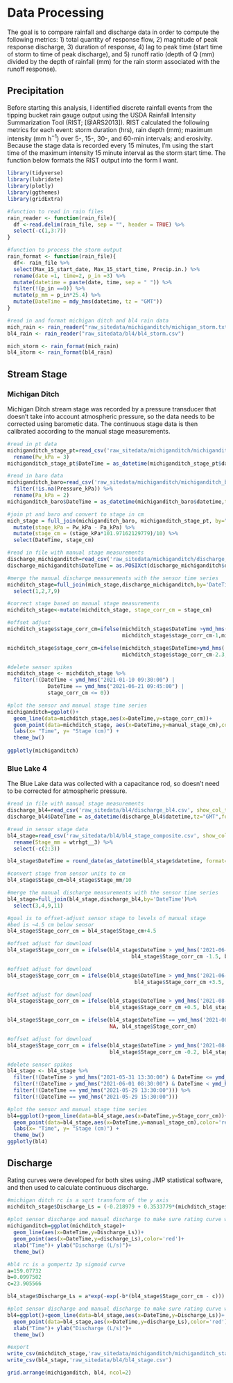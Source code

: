 # Data Processing

The goal is to compare  rainfall and discharge data in order to compute the following metrics: 1) total quantity of response flow, 2) magnitude of peak response discharge, 3) duration of response, 4) lag to peak time (start time of storm to time of peak discharge), and 5) runoff ratio (depth of Q (mm) divided by the depth of rainfall (mm) for the rain storm associated with the runoff response). 


## Precipitation

Before starting this analysis, I identified discrete rainfall events from the tipping bucket rain gauge output using the USDA Rainfall Intensity Summarization Tool (RIST; [@ARS2013]). RIST calculated the following metrics for each event: storm duration (hrs), rain depth (mm); maximum intensity (mm h^−1^) over 5-, 15-, 30-, and 60-min intervals; and erosivity. Because the stage data is recorded every 15 minutes, I'm using the start time of the maximum intensity 15 minute interval as the storm start time. The function below formats the RIST output into the form I want.

```r
library(tidyverse)
library(lubridate)
library(plotly)
library(ggthemes)
library(gridExtra)
```

``` r
#function to read in rain files
rain_reader <- function(rain_file){
  df <-read.delim(rain_file, sep = "", header = TRUE) %>%
  select(-c(1,3:7))
}

#function to process the storm output 
rain_format <- function(rain_file){
  df<- rain_file %>%
  select(Max_15_start_date, Max_15_start_time, Precip.in.) %>%
  rename(date =1, time=2, p_in =3) %>%
  mutate(datetime = paste(date, time, sep = " ")) %>%
  filter(!(p_in ==0)) %>%
  mutate(p_mm = p_in*25.4) %>%
  mutate(DateTime = mdy_hms(datetime, tz = "GMT"))  
}

#read in and format michigan ditch and bl4 rain data
mich_rain <- rain_reader("raw_sitedata/michiganditch/michigan_storm.txt")
bl4_rain <- rain_reader("raw_sitedata/bl4/bl4_storm.csv")

mich_storm <- rain_format(mich_rain)
bl4_storm <- rain_format(bl4_rain)
```


## Stream Stage 

### Michigan Ditch {-}

Michigan Ditch stream stage was recorded by a pressure transducer that doesn't take into account atmospheric pressure, so the data needs to be corrected using barometic data. The continuous stage data is then calibrated according to the manual stage measurements.

```r
#read in pt data
michiganditch_stage_pt=read_csv('raw_sitedata/michiganditch/michiganditch_stage_composite_pt.csv', show_col_types = FALSE) %>%
  rename(Pw_kPa = 3)
michiganditch_stage_pt$DateTime = as_datetime(michiganditch_stage_pt$datetime,tz="GMT", format="%m/%d/%Y %H:%M")

#read in baro data
michiganditch_baro=read_csv('raw_sitedata/michiganditch/michiganditch_baro_composite.csv', show_col_types = FALSE) %>%
  filter(!is.na(Pressure_kPa)) %>%
  rename(Pa_kPa = 2)
michiganditch_baro$DateTime = as_datetime(michiganditch_baro$datetime,tz="GMT", format="%m/%d/%Y %H:%M")

#join pt and baro and convert to stage in cm
mich_stage = full_join(michiganditch_baro, michiganditch_stage_pt, by="DateTime",all=TRUE) %>%
  mutate(stage_kPa = Pw_kPa - Pa_kPa) %>%
  mutate(stage_cm = (stage_kPa*101.97162129779)/10) %>%
  select(DateTime, stage_cm)

#read in file with manual stage measurements
discharge_michiganditch=read_csv('raw_sitedata/michiganditch/discharge_michiganditch.csv', show_col_types = FALSE)
discharge_michiganditch$DateTime = as.POSIXct(discharge_michiganditch$datetime,tz="GMT",format="%m/%d/%Y %H")

#merge the manual discharge measurements with the sensor time series
michditch_stage=full_join(mich_stage,discharge_michiganditch,by='DateTime') %>%
  select(1,2,7,9) 

#correct stage based on manual stage measurements
michditch_stage<-mutate(michditch_stage, stage_corr_cm = stage_cm)

#offset adjust
michditch_stage$stage_corr_cm=ifelse(michditch_stage$DateTime >ymd_hms('2021-06-21 10:30:00'),
                                     michditch_stage$stage_corr_cm-1,michditch_stage$stage_corr_cm)

michditch_stage$stage_corr_cm=ifelse(michditch_stage$DateTime>ymd_hms('2021-08-05 11:00:00'),
                                     michditch_stage$stage_corr_cm-2.3,michditch_stage$stage_corr_cm)

#delete sensor spikes
michditch_stage <- michditch_stage %>%
  filter(!(DateTime < ymd_hms("2021-01-10 09:30:00") |
             DateTime == ymd_hms("2021-06-21 09:45:00") |
             stage_corr_cm <= 0))

#plot the sensor and manual stage time series
michiganditch=ggplot()+
  geom_line(data=michditch_stage,aes(x=DateTime,y=stage_corr_cm))+
  geom_point(data=michditch_stage, aes(x=DateTime,y=manual_stage_cm),color='red')+
  labs(x= "Time", y= "Stage (cm)") +
  theme_bw()
  
ggplotly(michiganditch)
```


### Blue Lake 4 {-}

The Blue Lake data was collected with a capacitance rod, so doesn't need to be corrected for atmospheric pressure.

```r

#read in file with manual stage measurements
discharge_bl4=read_csv('raw_sitedata/bl4/discharge_bl4.csv', show_col_types = FALSE)
discharge_bl4$DateTime = as_datetime(discharge_bl4$datetime,tz="GMT",format="%m/%d/%Y %H:%M")

#read in sensor stage data
bl4_stage=read_csv('raw_sitedata/bl4/bl4_stage_composite.csv', show_col_types = FALSE) %>%
  rename(Stage_mm = wtrhgt__3) %>%
  select(-c(2:3))

bl4_stage$DateTime = round_date(as_datetime(bl4_stage$datetime, format="%m/%d/%Y %H:%M"), unit = "15 mins")

#convert stage from sensor units to cm
bl4_stage$Stage_cm=bl4_stage$Stage_mm/10

#merge the manual discharge measurements with the sensor time series
bl4_stage=full_join(bl4_stage,discharge_bl4,by='DateTime')%>%
  select(3,4,9,11)

#goal is to offset-adjust sensor stage to levels of manual stage
#bed is ~4.5 cm below sensor
bl4_stage$Stage_corr_cm = bl4_stage$Stage_cm+4.5

#offset adjust for download
bl4_stage$Stage_corr_cm = ifelse(bl4_stage$DateTime > ymd_hms('2021-06-01 15:30:00'),
                                        bl4_stage$Stage_corr_cm -1.5, bl4_stage$Stage_corr_cm)

#offset adjust for download
bl4_stage$Stage_corr_cm = ifelse(bl4_stage$DateTime > ymd_hms('2021-06-11 12:30:00'),
                                         bl4_stage$Stage_corr_cm +3.5, bl4_stage$Stage_corr_cm)

#offset adjust for download
bl4_stage$Stage_corr_cm = ifelse(bl4_stage$DateTime > ymd_hms('2021-08-06 08:30:00'),
                                 bl4_stage$Stage_corr_cm +0.5, bl4_stage$Stage_corr_cm)

bl4_stage$Stage_corr_cm = ifelse(bl4_stage$DateTime == ymd_hms('2021-08-06 08:45:00'),
                                 NA, bl4_stage$Stage_corr_cm)

#offset adjust for download
bl4_stage$Stage_corr_cm = ifelse(bl4_stage$DateTime > ymd_hms('2021-08-27 09:00:00'),
                                 bl4_stage$Stage_corr_cm -0.2, bl4_stage$Stage_corr_cm)

#delete sensor spikes
bl4_stage <- bl4_stage %>%
  filter(!(DateTime > ymd_hms("2021-05-31 13:30:00") & DateTime <= ymd_hms("2021-05-31 19:30:00"))) %>%
  filter(!(DateTime > ymd_hms("2021-06-01 08:30:00") & DateTime < ymd_hms("2021-06-01 14:30:00"))) %>%
  filter(!(DateTime == ymd_hms("2021-05-29 13:30:00"))) %>%
  filter(!(DateTime == ymd_hms("2021-05-29 15:30:00")))

#plot the sensor and manual stage time series
bl4=ggplot()+geom_line(data=bl4_stage,aes(x=DateTime,y=Stage_corr_cm))+
  geom_point(data=bl4_stage,aes(x=DateTime,y=manual_stage_cm),color='red')+
  labs(x= "Time", y= "Stage (cm)") +
  theme_bw()
ggplotly(bl4)

```


## Discharge

Rating curves were developed for both sites using JMP statistical software, and then used to calculate continuous discharge.

```r

#michigan ditch rc is a sqrt transform of the y axis
michditch_stage$Discharge_Ls = (-0.218979 + 0.3533779*(michditch_stage$stage_corr_cm))^2
  
#plot sensor discharge and manual discharge to make sure rating curve was applied correctly
michiganditch=ggplot(michditch_stage)+
  geom_line(aes(x=DateTime,y=Discharge_Ls))+
  geom_point(aes(x=DateTime,y=discharge_Ls),color='red')+
  xlab("Time")+ ylab("Discharge (L/s)")+
  theme_bw()

#bl4 rc is a gompertz 3p sigmoid curve
a=159.07732
b=0.0997502
c=23.905566

bl4_stage$Discharge_Ls = a*exp(-exp(-b*(bl4_stage$Stage_corr_cm - c)))

#plot sensor discharge and manual discharge to make sure rating curve was applied correctly
bl4=ggplot()+geom_line(data=bl4_stage,aes(x=DateTime,y=Discharge_Ls))+
  geom_point(data=bl4_stage,aes(x=DateTime,y=discharge_Ls),color='red')+
  xlab("Time")+ ylab("Discharge (L/s)")+
  theme_bw()

#export
write_csv(michditch_stage,'raw_sitedata/michiganditch/michiganditch_stage.csv')
write_csv(bl4_stage,'raw_sitedata/bl4/bl4_stage.csv')
```

```r

grid.arrange(michiganditch, bl4, ncol=2)

```

